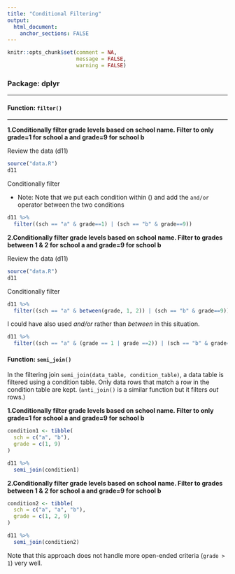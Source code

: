 ```yaml
---
title: "Conditional Filtering"
output: 
  html_document:
    anchor_sections: FALSE
---
```

  
```r
knitr::opts_chunk$set(comment = NA,
                      message = FALSE,
                      warning = FALSE)
```


### Package: dplyr

---

#### Function: `filter()`

---

**1\.Conditionally filter grade levels based on school name. Filter to only grade=1 for school a and grade=9 for school b**

Review the data (d11)

```r

source("data.R")
d11

```

Conditionally filter

* Note: Note that we put each condition within () and add the `and/or` operator between the two conditions

```r

d11 %>%
  filter((sch == "a" & grade==1) | (sch == "b" & grade==9))

```


**2\.Conditionally filter grade levels based on school name. Filter to grades between 1 & 2 for school a and grade=9 for school b**

Review the data (d11)

```r

source("data.R")
d11

```

Conditionally filter

```r

d11 %>%
  filter((sch == "a" & between(grade, 1, 2)) | (sch == "b" & grade==9))

```

I could have also used *and/or* rather than *between* in this situation.

```r
d11 %>%
  filter((sch == "a" & (grade == 1 | grade ==2)) | (sch == "b" & grade==9))

```



#### Function: `semi_join()`


In the filtering join `semi_join(data_table, condition_table)`, a data table is
filtered using a condition table. Only data rows that match a row in the
condition table are kept. (`anti_join()` is a similar function but it filters *out*
rows.)

**1\.Conditionally filter grade levels based on school name. Filter to only grade=1 for school a and grade=9 for school b**

```r
condition1 <- tibble(
  sch = c("a", "b"),
  grade = c(1, 9)
)

d11 %>%
  semi_join(condition1)
```

**2\.Conditionally filter grade levels based on school name. Filter to grades between 1 & 2 for school a and grade=9 for school b**



```r
condition2 <- tibble(
  sch = c("a", "a", "b"),
  grade = c(1, 2, 9)
)

d11 %>%
  semi_join(condition2)
```

Note that this approach does not handle more open-ended criteria (`grade > 1`)
very well.